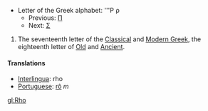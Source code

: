 *Letter of the Greek alphabet: '''&#929; &#961;
**Previous: [[pi|&#928;]]
**Next: [[sigma|&#931;]]

# The seventeenth letter of the [[Classical Greek|Classical]] and [[Modern Greek]], the eighteenth letter of [[Old Greek|Old]] and [[Ancient Greek|Ancient]].
==== Translations ====
*[[Interlingua]]: rho
*[[Portuguese]]: [[rô]] ''m''

[[gl:Rho]]